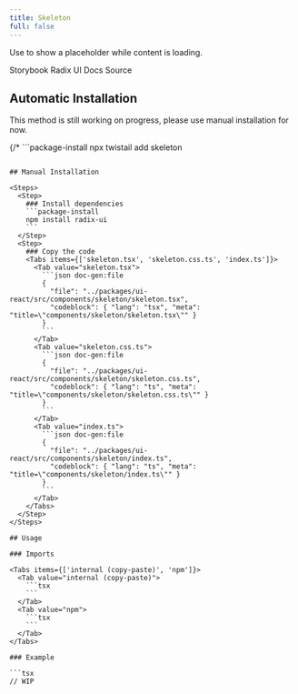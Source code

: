 ```yaml
---
title: Skeleton
full: false
---
```


Use to show a placeholder while content is loading.

<Badges>
  <BadgeLink href="https://storybook.twistail.com/?path=/docs/base-components-skeleton--default" external>
    Storybook
  </BadgeLink>
  <BadgeLink href="https://www.radix-ui.com/primitives/docs/utilities/slot" external>
    Radix UI Docs
  </BadgeLink>
  <BadgeLink href="https://github.com/riipandi/twistail/tree/main/packages/ui-react/src/components/skeleton" external>
    Source
  </BadgeLink>
</Badges>

## Automatic Installation

<Callout type='warn'>
  This method is still working on progress, please use manual installation for now.
</Callout>

{/* ```package-install
npx twistail add skeleton
``` */}

## Manual Installation

<Steps>
  <Step>
    ### Install dependencies
    ```package-install
    npm install radix-ui
    ```
  </Step>
  <Step>
    ### Copy the code
    <Tabs items={['skeleton.tsx', 'skeleton.css.ts', 'index.ts']}>
      <Tab value="skeleton.tsx">
        ```json doc-gen:file
        {
          "file": "../packages/ui-react/src/components/skeleton/skeleton.tsx",
          "codeblock": { "lang": "tsx", "meta": "title=\"components/skeleton/skeleton.tsx\"" }
        }
        ```
      </Tab>
      <Tab value="skeleton.css.ts">
        ```json doc-gen:file
        {
          "file": "../packages/ui-react/src/components/skeleton/skeleton.css.ts",
          "codeblock": { "lang": "ts", "meta": "title=\"components/skeleton/skeleton.css.ts\"" }
        }
        ```
      </Tab>
      <Tab value="index.ts">
        ```json doc-gen:file
        {
          "file": "../packages/ui-react/src/components/skeleton/index.ts",
          "codeblock": { "lang": "ts", "meta": "title=\"components/skeleton/index.ts\"" }
        }
        ```
      </Tab>
    </Tabs>
  </Step>
</Steps>

## Usage

### Imports

<Tabs items={['internal (copy-paste)', 'npm']}>
  <Tab value="internal (copy-paste)">
    ```tsx
    ```
  </Tab>
  <Tab value="npm">
    ```tsx
    ```
  </Tab>
</Tabs>

### Example

```tsx
// WIP
```
